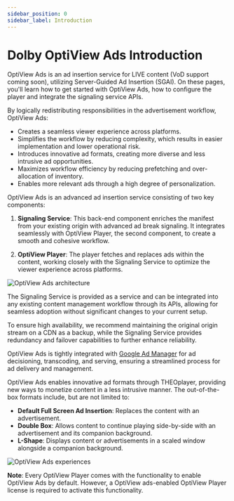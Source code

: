 ```yaml
---
sidebar_position: 0
sidebar_label: Introduction
---
```


# Dolby OptiView Ads Introduction


OptiView Ads is an ad insertion service for LIVE content (VoD support coming soon), utilizing Server-Guided Ad Insertion (SGAI). On these pages, you'll learn how to get started with OptiView Ads, how to configure the player and integrate the signaling service APIs.

By logically redistributing responsibilities in the advertisement workflow, OptiView Ads:

- Creates a seamless viewer experience across platforms.
- Simplifies the workflow by reducing complexity, which results in easier implementation and lower operational risk.
- Introduces innovative ad formats, creating more diverse and less intrusive ad opportunities.
- Maximizes workflow efficiency by reducing prefetching and over-allocation of inventory.
- Enables more relevant ads through a high degree of personalization.

OptiView Ads is an advanced ad insertion service consisting of two key components:

1. **Signaling Service**: This back-end component enriches the manifest from your existing origin with advanced ad break signaling. It integrates seamlessly with OptiView Player, the second component, to create a smooth and cohesive workflow.

2. **OptiView Player**: The player fetches and replaces ads within the content, working closely with the Signaling Service to optimize the viewer experience across platforms.

![OptiView Ads architecture](./assets/img/how_ads_works-light.svg)

The Signaling Service is provided as a service and can be integrated into any existing content management workflow through its APIs, allowing for seamless adoption without significant changes to your current setup.

To ensure high availability, we recommend maintaining the original origin stream on a CDN as a backup, while the Signaling Service provides redundancy and failover capabilities to further enhance reliability.

OptiView Ads is tightly integrated with [Google Ad Manager](https://developers.google.com/ad-manager/dynamic-ad-insertion 'Google DAI') for ad decisioning, transcoding, and serving, ensuring a streamlined process for ad delivery and management.

OptiView Ads enables innovative ad formats through THEOplayer, providing new ways to monetize content in a less intrusive manner. The out-of-the-box formats include, but are not limited to:

- **Default Full Screen Ad Insertion**: Replaces the content with an advertisement.
- **Double Box**: Allows content to continue playing side-by-side with an advertisement and its companion background.
- **L-Shape**: Displays content or advertisements in a scaled window alongside a companion background.

![OptiView Ads experiences](./assets/img/ads_formats.svg)

**Note**: Every OptiView Player comes with the functionality to enable OptiView Ads by default. However, a OptiView ads-enabled OptiView Player license is required to activate this functionality.

<SidebarDocCardList />
